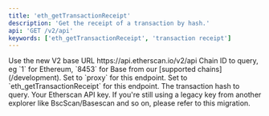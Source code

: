 ```yaml
---
title: 'eth_getTransactionReceipt'
description: 'Get the receipt of a transaction by hash.'
api: 'GET /v2/api'
keywords: ['eth_getTransactionReceipt', 'transaction receipt']
---
```



<CreditChip description="Returns the receipt of a transaction by hash" />

  <ParamField path="v2" type="string" default="v2">
    Use the new V2 base URL https://api.etherscan.io/v2/api
  </ParamField>
  <ParamField query="chainid" type="string" default="1">
    Chain ID to query, eg `1` for Ethereum, `8453` for Base from our [supported chains](/development).
  </ParamField>
  <ParamField query="module" type="string" default="proxy">
    Set to `proxy` for this endpoint.
  </ParamField>
  <ParamField query="action" type="string" default="eth_getTransactionReceipt">
    Set to `eth_getTransactionReceipt` for this endpoint.
  </ParamField>
  <ParamField query="txhash" type="string" default="0xadb8aec59e80db99811ac4a0235efa3e45da32928bcff557998552250fa672eb">
    The transaction hash to query.
  </ParamField>
  <ParamField query="apikey" type="string">
    Your Etherscan API key. If you're still using a legacy key from another explorer like BscScan/Basescan and so on, please refer to this migration.
  </ParamField>
